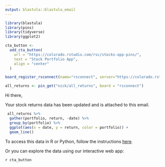 ```yaml
---
output: blastula::blastula_email
---
```


```r
library(blastula)
library(pins)
library(tidyverse)
library(ggplot2)

cta_button <-
  add_cta_button(
    url = "https://colorado.rstudio.com/rsc/stocks-app-pins/",
    text = "Stock Portfolio App",
    align = "center"
  )

board_register_rsconnect(name="rsconnect", server="https://colorado.rstudio.com/rsc/", key = Sys.getenv("rsc-api"))

all_returns <- pin_get("nick/all_returns", board = "rsconnect")
```

Hi there,

Your stock returns data has been updated and is attached to this email.

```r
 all_returns %>% 
  gather(portfolio, return, -date) %>% 
  group_by(portfolio) %>% 
  ggplot(aes(x = date, y = return, color = portfolio)) +      
  geom_line() 
```

To access this data in R or Python, follow the instructions [here](https://colorado.rstudio.com/rsc/all_returns_pins/).

Or you can explore the data using our interactive web app:

`r cta_button`